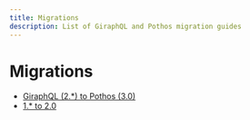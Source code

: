 ```yaml
---
title: Migrations
description: List of GiraphQL and Pothos migration guides
---
```






# Migrations

- [GiraphQL (2.*) to Pothos (3.0)](./migrations/giraphql-pothos)
- [1.* to 2.0](./migrations/2.0)
